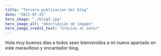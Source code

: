 ```yaml
---
title: "Tercera publicacion del blog"
date: "2021-07-25"
hero_image: "./blog3.jpg"
hero_image_alt: "descripción de imagen"
hero_image_credit_text: "Gracias al autor"
---
```


Hola muy buenos dias a todos sean bienvenidos a mi
nuevo apartado en este maravilloso y encantador blog.
